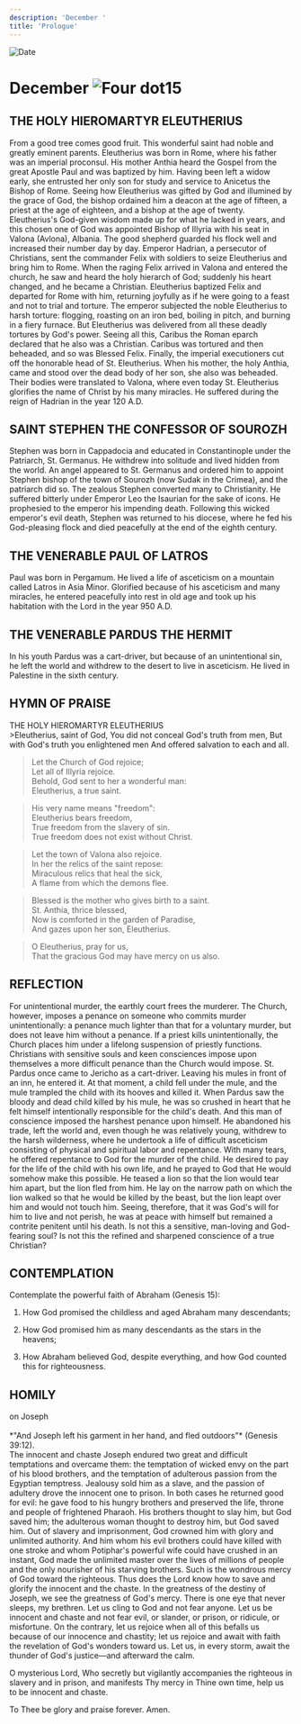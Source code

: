 ```yaml
---
description: 'December '
title: 'Prologue'
---
```


<RunningHead />
<Image src="/title-imprint.png" height={68} width={50} alt="Date" className="title-imprint"/>

# <div id="date">December <Image className="four-dot" src="/four-dot.png" height={15} width={15} alt="Four dot" />15</div>

## THE HOLY HIEROMARTYR ELEUTHERIUS

From a good tree comes good fruit. This wonderful saint had noble and greatly eminent parents. Eleutherius was born in Rome, where his father was an imperial proconsul. His mother Anthia heard the Gospel from the great Apostle Paul and was baptized by him. Having been left a widow early, she entrusted her only son for study and service to Anicetus the Bishop of Rome. Seeing how Eleutherius was gifted by God and illumined by the grace of God, the bishop ordained him a deacon at the age of fifteen, a priest at the age of eighteen, and a bishop at the age of twenty. Eleutherius's God-given wisdom made up for what he lacked in years, and this chosen one of God was appointed Bishop of Illyria with his seat in Valona (Avlona), Albania. The good shepherd guarded his flock well and increased their number day by day. Emperor Hadrian, a persecutor of Christians, sent the commander Felix with soldiers to seize Eleutherius and bring him to Rome. When the raging Felix arrived in Valona and entered the church, he saw and heard the holy hierarch of God; suddenly his heart changed, and he became a Christian. Eleutherius baptized Felix and departed for Rome with him, returning joyfully as if he were going to a feast and not to trial and torture. The emperor subjected the noble Eleutherius to harsh torture: flogging, roasting on an iron bed, boiling in pitch, and burning in a fiery furnace. But Eleutherius was delivered from all these deadly tortures by God's power. Seeing all this, Caribus the Roman eparch declared that he also was a Christian. Caribus was tortured and then beheaded, and so was Blessed Felix. Finally, the imperial executioners cut off the honorable head of St. Eleutherius. When his mother, the holy Anthia, came and stood over the dead body of her son, she also was beheaded. Their bodies were translated to Valona, where even today St. Eleutherius glorifies the name of Christ by his many miracles. He suffered during the reign of Hadrian in the year 120 A.D.

## SAINT STEPHEN THE CONFESSOR OF SOUROZH

Stephen was born in Cappadocia and educated in Constantinople under the Patriarch, St. Germanus. He withdrew into solitude and lived hidden from the world. An angel appeared to St. Germanus and ordered him to appoint Stephen bishop of the town of Sourozh (now Sudak in the Crimea), and the patriarch did so. The zealous Stephen converted many to Christianity. He suffered bitterly under Emperor Leo the Isaurian for the sake of icons. He prophesied to the emperor his impending death. Following this wicked emperor's evil death, Stephen was returned to his diocese, where he fed his God-pleasing flock and died peacefully at the end of the eighth century.

## THE VENERABLE PAUL OF LATROS

Paul was born in Pergamum. He lived a life of asceticism on a mountain called Latros in Asia Minor. Glorified because of his asceticism and many miracles, he entered peacefully into rest in old age and took up his habitation with the Lord in the year 950 A.D.

## THE VENERABLE PARDUS THE HERMIT

In his youth Pardus was a cart-driver, but because of an unintentional sin, he left the world and withdrew to the desert to live in asceticism. He lived in Palestine in the sixth century.


## HYMN OF PRAISE
<div style={{textAlign:'center', color:'crimson', fontWeight:'bold'}}>
THE HOLY HIEROMARTYR ELEUTHERIUS
</div>
>Eleutherius, saint of God,  
You did not conceal God's truth from men,  
But with God's truth you enlightened men  
And offered salvation to each and all.  
   
>Let the Church of God rejoice;  
Let all of Illyria rejoice.  
Behold, God sent to her a wonderful man:  
Eleutherius, a true saint.  
   
>His very name means "freedom":  
Eleutherius bears freedom,  
True freedom from the slavery of sin.  
True freedom does not exist without Christ.  
   
>Let the town of Valona also rejoice.  
In her the relics of the saint repose:  
Miraculous relics that heal the sick,  
A flame from which the demons flee.  
   
>Blessed is the mother who gives birth to a saint.  
St. Anthia, thrice blessed,  
Now is comforted in the garden of Paradise,  
And gazes upon her son, Eleutherius.  
   
>O Eleutherius, pray for us,  
That the gracious God may have mercy on us also.  


## REFLECTION
For unintentional murder, the earthly court frees the murderer. The Church, however, imposes a penance on someone who commits murder unintentionally: a penance much lighter than that for a voluntary murder, but does not leave him without a penance. If a priest kills unintentionally, the Church places him under a lifelong suspension of priestly functions. Christians with sensitive souls and keen consciences impose upon themselves a more difficult penance than the Church would impose. St. Pardus once came to Jericho as a cart-driver. Leaving his mules in front of an inn, he entered it. At that moment, a child fell under the mule, and the mule trampled the child with its hooves and killed it. When Pardus saw the bloody and dead child killed by his mule, he was so crushed in heart that he felt himself intentionally responsible for the child's death. And this man of conscience imposed the harshest penance upon himself. He abandoned his trade, left the world and, even though he was relatively young, withdrew to the harsh wilderness, where he undertook a life of difficult asceticism consisting of physical and spiritual labor and repentance. With many tears, he offered repentance to God for the murder of the child. He desired to pay for the life of the child with his own life, and he prayed to God that He would somehow make this possible. He teased a lion so that the lion would tear him apart, but the lion fled from him. He lay on the narrow path on which the lion walked so that he would be killed by the beast, but the lion leapt over him and would not touch him. Seeing, therefore, that it was God's will for him to live and not perish, he was at peace with himself but remained a contrite penitent until his death. Is not this a sensitive, man-loving and God-fearing soul? Is not this the refined and sharpened conscience of a true Christian?


## CONTEMPLATION

Contemplate the powerful faith of Abraham (Genesis 15):

1. How God promised the childless and aged Abraham many descendants;

2. How God promised him as many descendants as the stars in the heavens;

3. How Abraham believed God, despite everything, and how God counted this for righteousness.


## HOMILY
<div style={{textAlign:'center', color:'crimson', fontWeight:'bold'}}>
on Joseph
</div>
<br />
<div style={{textAlign:'right'}}>
*"And Joseph left his garment in her hand, and fled outdoors"* (Genesis 39:12).
</div>
The innocent and chaste Joseph endured two great and difficult temptations and overcame them: the temptation of wicked envy on the part of his blood brothers, and the temptation of adulterous passion from the Egyptian temptress. Jealousy sold him as a slave, and the passion of adultery drove the innocent one to prison. In both cases he returned good for evil: he gave food to his hungry brothers and preserved the life, throne and people of frightened Pharaoh. His brothers thought to slay him, but God saved him; the adulterous woman thought to destroy him, but God saved him. Out of slavery and imprisonment, God crowned him with glory and unlimited authority. And him whom his evil brothers could have killed with one stroke and whom Potiphar's powerful wife could have crushed in an instant, God made the unlimited master over the lives of millions of people and the only nourisher of his starving brothers. Such is the wondrous mercy of God toward the righteous. Thus does the Lord know how to save and glorify the innocent and the chaste. In the greatness of the destiny of Joseph, we see the greatness of God's mercy. There is one eye that never sleeps, my brethren. Let us cling to God and not fear anyone. Let us be innocent and chaste and not fear evil, or slander, or prison, or ridicule, or misfortune. On the contrary, let us rejoice when all of this befalls us because of our innocence and chastity; let us rejoice and await with faith the revelation of God's wonders toward us. Let us, in every storm, await the thunder of God's justice—and afterward the calm.

O mysterious Lord, Who secretly but vigilantly accompanies the righteous in slavery and in prison, and manifests Thy mercy in Thine own time, help us to be innocent and chaste.

To Thee be glory and praise forever. Amen.